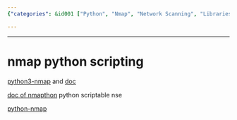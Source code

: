 ```yaml
---
{"categories": &id001 ["Python", "Nmap", "Network Scanning", "Libraries", "Resources"], "category": "Python", "date": "2022-12-02 15:15:29", "description": "This article provides an overview of several Python libraries and resources available for working with the Nmap network scanning tool. It covers python3-nmap, nmapthon, and python-nmap, along with their respective documentation, allowing readers to choose the best option for their needs.", "tags": *id001, "title": "Exploring Python Libraries and Resources for Nmap Network Scanning"}

---
```


------

# nmap python scripting

[python3-nmap](https://pypi.org/project/python3-nmap/) and [doc](https://nmap.readthedocs.io/en/latest/nmap.html)

[doc of nmapthon](https://nmapthon.readthedocs.io/en/latest/simple_information.html) python scriptable nse

[python-nmap](https://pypi.org/project/python-nmap/)

